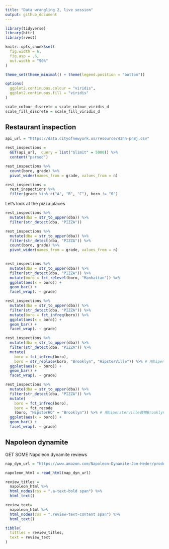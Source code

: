 ```yaml
---
title: "Data wrangling 2, live session"
output: github_document
---
```


```r
library(tidyverse)
library(httr)
library(rvest)

knitr::opts_chunk$set(
  fig.width = 6,
  fig.asp = .6,
  out.width = "90%"
)

theme_set(theme_minimal() + theme(legend.position = "bottom"))

options(
  ggplot2.continuous.colour = "viridis",
  ggplot2.continuous.fill = "viridis"
)

scale_colour_discrete = scale_colour_viridis_d
scale_fill_discrete = scale_fill_viridis_d
```

## Restaurant inspection

```r
api_url = "https://data.cityofnewyork.us/resource/43nn-pn8j.csv"

rest_inspections = 
  GET(api_url,  query = list("$limit" = 5000)) %>% 
  content("parsed")
```

```r
rest_inspections %>% 
  count(boro, grade) %>% 
  pivot_wider(names_from = grade, values_from = n)
```

```r
rest_inspections = 
  rest_inspections %>% 
  filter(grade %in% c("A", "B", "C"), boro != "0")
```

Let's look at the pizza places

```r
rest_inspections %>% 
  mutate(dba = str_to_upper(dba)) %>% 
  filter(str_detect(dba, "PIZZA")) 
```

```r
rest_inspections %>% 
  mutate(dba = str_to_upper(dba)) %>% 
  filter(str_detect(dba, "PIZZA")) %>% 
  count(boro, grade) %>% 
  pivot_wider(names_from = grade, values_from = n)
  
```

```r
rest_inspections %>% 
  mutate(dba = str_to_upper(dba)) %>% 
  filter(str_detect(dba, "PIZZA")) %>% 
  mutate(boro = fct_relevel(boro, "Manhattan")) %>% 
  ggplot(aes(x = boro)) + 
  geom_bar() +
  facet_wrap(. ~ grade)

rest_inspections %>% 
  mutate(dba = str_to_upper(dba)) %>% 
  filter(str_detect(dba, "PIZZA")) %>% 
  mutate(boro = fct_infreq(boro)) %>% 
  ggplot(aes(x = boro)) + 
  geom_bar() +
  facet_wrap(. ~ grade)

rest_inspections %>% 
  mutate(dba = str_to_upper(dba)) %>% 
  filter(str_detect(dba, "PIZZA")) %>% 
  mutate(
    boro = fct_infreq(boro),
    boro = str_replace(boro, "Brooklyn", "HipsterVille")) %>% # 用hipersterville替换Brooklyn的名字, 但这个方法破坏了factor的属性
  ggplot(aes(x = boro)) + 
  geom_bar() +
  facet_wrap(. ~ grade)

rest_inspections %>% 
  mutate(dba = str_to_upper(dba)) %>% 
  filter(str_detect(dba, "PIZZA")) %>% 
  mutate(
    boro = fct_infreq(boro),
    boro = fct_recode
    (boro, "HipsterHQ" = "Brooklyn")) %>% # 用hipersterville替换Brooklyn的名字,这个办法保留了factor的属性
  ggplot(aes(x = boro)) + 
  geom_bar() +
  facet_wrap(. ~ grade)
```


## Napoleon dynamite

GET SOME Napoleon dynamite reviews
```r
nap_dyn_url = "https://www.amazon.com/Napoleon-Dynamite-Jon-Heder/product-reviews/B00005JNBQ"

napoleon_html = read_html(nap_dyn_url)

review_titles = 
  napoleon_html %>% 
  html_nodes(css = ".a-text-bold span") %>% 
  html_text()

review_text= 
  napoleon_html %>% 
  html_nodes(css = ".review-text-content span") %>% 
  html_text()

tibble(
  tittles = review_titles,
  text = review_text
)
```

